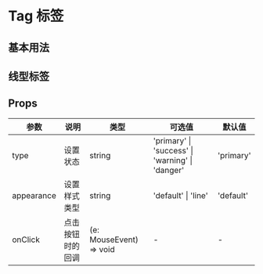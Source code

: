 # Tag 标签

## 基本用法


<DemoBasic />

## 线型标签


<DemoLine />

## Props

| 参数    | 说明             | 类型                    | 可选值                                                    | 默认值    |
| ------- | ---------------- | ----------------------- | --------------------------------------------------------- | --------- |
| type    | 设置状态     | string                  | 'primary' \| 'success' \| 'warning' \| 'danger' | 'primary' |
| appearance    | 设置样式类型     | string                  | 'default' \| 'line' | 'default'  |
| onClick | 点击按钮时的回调 | (e: MouseEvent) => void | -                                                         | -         |